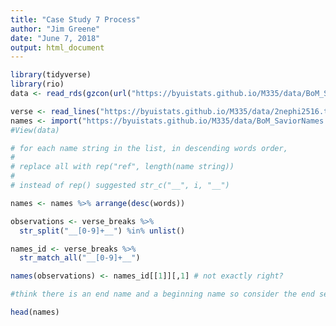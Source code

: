 ```yaml
---
title: "Case Study 7 Process"
author: "Jim Greene"
date: "June 7, 2018"
output: html_document
---
```


```r
library(tidyverse)
library(rio)
data <- read_rds(gzcon(url("https://byuistats.github.io/M335/data/BoM_SaviorNames.rds")))

verse <- read_lines("https://byuistats.github.io/M335/data/2nephi2516.txt")
names <- import("https://byuistats.github.io/M335/data/BoM_SaviorNames.rds")
#View(data)
```

```r
# for each name string in the list, in descending words order, 
# 
# replace all with rep("ref", length(name string))
# 
# instead of rep() suggested str_c("__", i, "__")

names <- names %>% arrange(desc(words))

observations <- verse_breaks %>% 
  str_split("__[0-9]+__") %in% unlist()

names_id <- verse_breaks %>% 
  str_match_all("__[0-9]+__")

names(observations) <- names_id[[1]][,1] # not exactly right?

#think there is an end name and a beginning name so consider the end segments. There will be one less split than segment.
```





```r
head(names)
```

